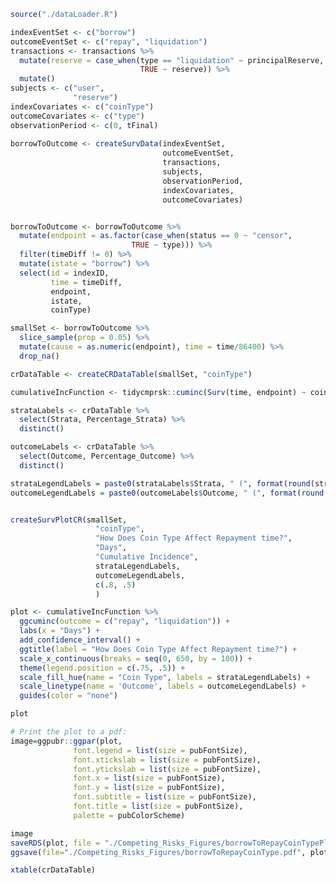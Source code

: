 ```r
source("./dataLoader.R")
```

```r
indexEventSet <- c("borrow")
outcomeEventSet <- c("repay", "liquidation")
transactions <- transactions %>%
  mutate(reserve = case_when(type == "liquidation" ~ principalReserve,
                             TRUE ~ reserve)) %>%
  mutate()
subjects <- c("user",
              "reserve")
indexCovariates <- c("coinType")
outcomeCovariates <- c("type")
observationPeriod <- c(0, tFinal)
  
borrowToOutcome <- createSurvData(indexEventSet, 
                                  outcomeEventSet, 
                                  transactions, 
                                  subjects, 
                                  observationPeriod, 
                                  indexCovariates, 
                                  outcomeCovariates)


borrowToOutcome <- borrowToOutcome %>%
  mutate(endpoint = as.factor(case_when(status == 0 ~ "censor",
                           TRUE ~ type))) %>%
  filter(timeDiff != 0) %>%
  mutate(istate = "borrow") %>%
  select(id = indexID,
         time = timeDiff,
         endpoint,
         istate,
         coinType)

smallSet <- borrowToOutcome %>%
  slice_sample(prop = 0.05) %>%
  mutate(cause = as.numeric(endpoint), time = time/86400) %>%
  drop_na()

crDataTable <- createCRDataTable(smallSet, "coinType")

cumulativeIncFunction <- tidycmprsk::cuminc(Surv(time, endpoint) ~ coinType, data = smallSet) 

strataLabels <- crDataTable %>%
  select(Strata, Percentage_Strata) %>%
  distinct()

outcomeLabels <- crDataTable %>%
  select(Outcome, Percentage_Outcome) %>%
  distinct()

strataLegendLabels = paste0(strataLabels$Strata, " (", format(round(strataLabels$Percentage_Strata, 2)), "%)")
outcomeLegendLabels = paste0(outcomeLabels$Outcome, " (", format(round(outcomeLabels$Percentage_Outcome, 2)), "%)")


createSurvPlotCR(smallSet,
                   "coinType",
                   "How Does Coin Type Affect Repayment time?",
                   "Days",
                   "Cumulative Incidence",
                   strataLegendLabels,
                   outcomeLegendLabels,
                   c(.8, .5)
                   )

plot <- cumulativeIncFunction %>% 
  ggcuminc(outcome = c("repay", "liquidation")) + 
  labs(x = "Days") + 
  add_confidence_interval() + 
  ggtitle(label = "How Does Coin Type Affect Repayment time?") + 
  scale_x_continuous(breaks = seq(0, 650, by = 100)) + 
  theme(legend.position = c(.75, .5)) + 
  scale_fill_hue(name = "Coin Type", labels = strataLegendLabels) +
  scale_linetype(name = 'Outcome', labels = outcomeLegendLabels) +
  guides(color = "none")

plot

# Print the plot to a pdf:
image=ggpubr::ggpar(plot,
              font.legend = list(size = pubFontSize),
              font.xtickslab = list(size = pubFontSize),
              font.ytickslab = list(size = pubFontSize),
              font.x = list(size = pubFontSize),
              font.y = list(size = pubFontSize),
              font.subtitle = list(size = pubFontSize),
              font.title = list(size = pubFontSize),
              palette = pubColorScheme)

image
saveRDS(plot, file = "./Competing_Risks_Figures/borrowToRepayCoinTypePlot.rds")
ggsave(file="./Competing_Risks_Figures/borrowToRepayCoinType.pdf", plot, width=pubWidth, height=pubHeight)

```
```r
xtable(crDataTable)
```